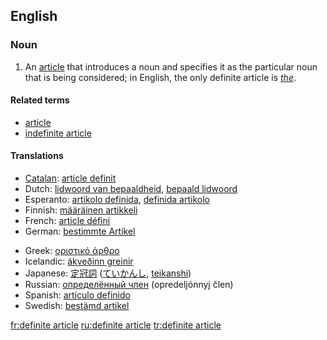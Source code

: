 ==English==

===Noun===
{{en-noun|sg=[[definite]] [[article]]}}

# {{grammar}} An [[article]] that introduces a noun and specifies it as the particular noun that is being considered; in English, the only definite article is ''[[the]]''.

====Related terms====
*[[article]]
*[[indefinite article]]

====Translations====
{{top}}
*[[Catalan]]: [[article definit]]
*Dutch: [[lidwoord van bepaaldheid]], [[bepaald lidwoord]] {{n}}
*Esperanto: [[artikolo definida]], [[definida artikolo]]
*Finnish: [[määräinen artikkeli]]
*French: [[article défini]] {{m}}
*German: [[bestimmte Artikel]] {{m}}
{{mid}}
*Greek: [[οριστικό άρθρο]] {{n}}
*Icelandic: [[ákveðinn greinir]] {{m}}
*Japanese: [[定冠詞]] ([[ていかんし]], [[teikanshi]])
*Russian: [[определённый член]] (opredeljónnyj člen) {{m}}
*Spanish: [[artículo definido]] {{m}}
*Swedish: [[bestämd artikel]]
{{bottom}}

[[fr:definite article]]
[[ru:definite article]]
[[tr:definite article]]